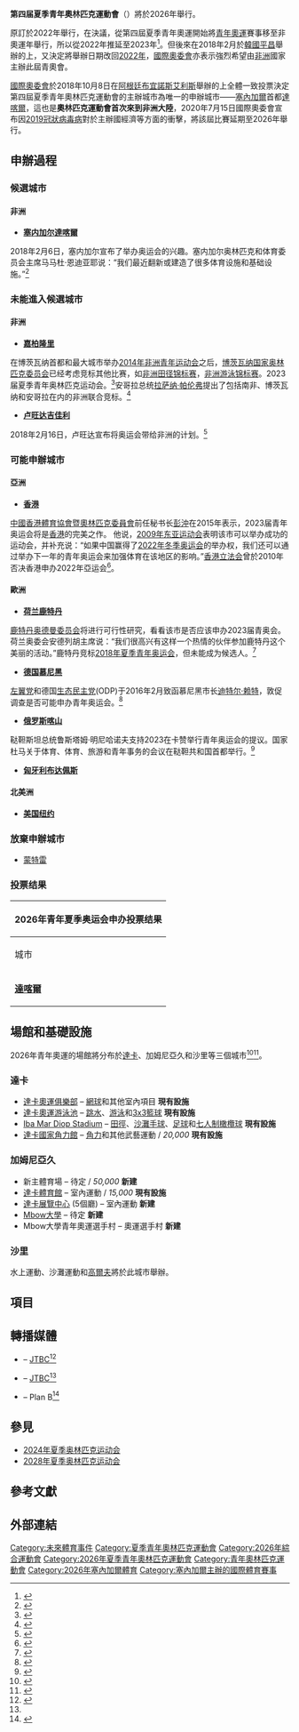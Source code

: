 {{future sport|sport=olympics}}
{{NoteTA
|G1=Sports
|G2=地名
|1=zh-hans:达喀尔;zh-hant:達喀爾;zh-hk:達喀爾;zh-tw:達卡;
}}
{{Infobox games 
|Name = 第四屆夏季青年奧林匹克運動會
|Logo = Youth Olympic Games New Logo.svg
|Host city = [[塞內加爾|塞內加爾]][[達喀爾|達喀爾]]
|image_size = 
|Motto = 
|Nations participating  = 
|Athletes participating =~4564
|Events = 35大項244小項
|Opening ceremony = 2026年10月22日
|Officially opened by = 
|Closing ceremony = 2026年11月9日
| stadium     = [[迪安尼究奧林匹克體育場|迪安尼究奧林匹克體育場]]
|SpreviousS=[[2018年夏季青年奧林匹克運動會|阿根廷布宜諾斯艾利斯 2018]]
|Sprevious=[[2024年冬季青年奧林匹克運動會|南韓江原道 2024]]
|Snext=2028
|SnextS=[[2030年夏季青年奧林匹克運動會|2030]]
}}
{{Day Countdown
|name=2026年夏季青年奥林匹克运动会开幕
|address={{SEN}}[[達喀爾|達喀爾]]
|year = 2026
|month= 10
|day = 22
|utc_offset = +0 hours
|on_day_text = 今日开幕
}}
'''第四届夏季青年奧林匹克運動會'''（{{lang-en|IV Summer Youth Olympic Games}}）將於2026年舉行。

{{Location map+|Senegal|width=250|float=none}
 |alt=Location of Dakar,Senegal
 |caption=达喀尔在塞内加尔的位置
 |places=
  {{Location map~ |Senegal
   | label = 达喀尔
   | background=white
    | lat_deg = 14.73
    | lon_deg = -17.46}}
    | link=[[达喀尔|达喀尔]]
}}

原訂於2022年舉行，在{{le|第127屆IOC大會|127th IOC Session}}決議，從第四屆夏季青年奧運開始將[[青年奥林匹克运动会|青年奧運]]賽事移至非奧運年舉行，所以從2022年推延至2023年<ref>{{cite web|title=Olympic Agenda 2020|url=http://www.olympic.org/documents/olympic_agenda_2020/olympic_agenda_2020_session_presentation.pdf|accessdate=2016-11-04|archive-date=2015-05-08|archive-url=https://web.archive.org/web/20150508194410/http://www.olympic.org/documents/olympic_agenda_2020/olympic_agenda_2020_session_presentation.pdf|dead-url=no}}</ref>。但後來在2018年2月於[[大韩民国|韓國]][[平昌郡|平昌]]舉辦的{{le|第132屆IOC大會|132nd IOC Session}}上，又決定將舉辦日期改回[[2022年|2022年]]，[[国际奥林匹克委员会|國際奧委會]]亦表示強烈希望由[[非洲|非洲]]國家主辦此屆青奧會。

[[国际奥林匹克委员会|國際奧委會]]於2018年10月8日在[[阿根廷|阿根廷]][[布宜諾斯艾利斯|布宜諾斯艾利斯]]舉辦的{{le|第133屆IOC大會|133rd IOC Session}}上全體一致投票決定第四屆夏季青年奧林匹克運動會的主辦城市為唯一的申辦城市——[[塞內加爾|塞內加爾]]首都[[達喀爾|達喀爾]]，這也是'''奧林匹克運動會首次來到非洲大陸'''，2020年7月15日國際奧委會宣布因[[2019冠狀病毒病|2019冠狀病毒病]]對於主辦國經濟等方面的衝擊，將該屆比賽延期至2026年舉行。

==申辦過程==

=== 候選城市 ===
==== 非洲 ====
*{{flagicon|Senegal}} '''[[塞内加尔|塞内加尔]][[達喀爾|達喀爾]]'''
2018年2月6日，塞内加尔宣布了举办奥运会的兴趣。塞内加尔奥林匹克和体育委员会主席马马杜·恩迪亚耶说：“我们最近翻新或建造了很多体育设施和基础设施。”<ref>{{Cite web|title=Senegal To Bid For First Youth Olympic Games In Africa In 2022|url=https://gamesbids.com/eng/featured/senegal-bid-first-youth-olympic-games-africa-2022/|accessdate=2020-12-30|date=2018-02-08|last=Livingstone|first=Robert|work=GamesBids.com|language=en-US|archive-date=2020-11-09|archive-url=https://web.archive.org/web/20201109043237/https://gamesbids.com/eng/featured/senegal-bid-first-youth-olympic-games-africa-2022/|dead-url=no}}</ref>

=== 未能進入候選城市 ===
==== 非洲 ====
*{{BOT}}'''[[嘉柏隆里|嘉柏隆里]]'''
在博茨瓦纳首都和最大城市举办[[2014年非洲青年运动会|2014年非洲青年运动会]]之后，[[博茨瓦纳国家奥林匹克委员会|博茨瓦纳国家奥林匹克委员会]]已经考虑竞标其他比赛，如[[非洲田径锦标赛|非洲田径锦标赛]]，[[非洲游泳锦标赛|非洲游泳锦标赛]]。2023届夏季青年奥林匹克运动会。<ref>{{cite web|title=Botswana braced to host more continental competitions|url=http://www.gazettebw.com/?p=9154|accessdate=2017-04-06|archive-date=2014-12-31|archive-url=https://web.archive.org/web/20141231124903/http://www.gazettebw.com/?p=9154|dead-url=no}}</ref>安哥拉总统[[拉萨纳·帕伦弗|拉萨纳·帕伦弗]]提出了包括南非、博茨瓦纳和安哥拉在内的非洲联合竞标。<ref>{{Cite web|title=Africa could launch joint-bid for Summer Youth Olympics, claims Palenfo|url=https://www.insidethegames.biz/articles/1030866/africa-could-launch-joint-bid-for-summer-youth-olympics-claims-palenfo|accessdate=2020-12-30|date=1444560600|work=www.insidethegames.biz|archive-date=2020-01-03|archive-url=https://web.archive.org/web/20200103161834/https://www.insidethegames.biz/articles/1030866/africa-could-launch-joint-bid-for-summer-youth-olympics-claims-palenfo|dead-url=no}}</ref>

*{{flagicon|Rwanda}} '''[[卢旺达|卢旺达]][[吉佳利|吉佳利]]''' 
2018年2月16日，卢旺达宣布将奥运会带给非洲的计划。<ref>{{cite web|title=Rwandan NOC President backs plan to award Youth Olympics to Africa|url=https://www.insidethegames.biz/articles/1061587/rwandan-noc-president-backs-plan-to-award-youth-olympics-to-africa|accessdate=2018-02-22|archive-date=2020-11-09|archive-url=https://web.archive.org/web/20201109034811/https://www.insidethegames.biz/articles/1061587/rwandan-noc-president-backs-plan-to-award-youth-olympics-to-africa|dead-url=no}}</ref>

===可能申辦城市===
==== 亞洲 ====
*{{flagicon|Hong Kong}} '''[[香港|香港]]'''
[[中國香港體育協會暨奧林匹克委員會|中國香港體育協會暨奧林匹克委員會]]前任秘书长[[彭沖|彭沖]]在2015年表示，2023届青年奥运会将是[[香港|香港]]的完美之作。 他说，[[2009年东亚运动会|2009年东亚运动会]]表明该市可以举办成功的运动会，并补充说：“如果中国赢得了[[2022年冬季奥林匹克运动会|2022年冬季奥运会]]的举办权，我们还可以通过举办下一年的青年奥运会来加强体育在该地区的影响。”[[香港立法会|香港立法会]]曾於2010年否决香港申办2022年亞运会<ref>{{cite web|title=Youth Olympics perfect for Hong Kong, says former federation official Pang Chung|url=http://www.scmp.com/comment/article/1827951/youth-olympics-perfect-hong-kong-says-former-federation-official-pang-chung|accessdate=2017-04-06|archive-date=2016-07-12|archive-url=https://web.archive.org/web/20160712013226/http://www.scmp.com/comment/article/1827951/youth-olympics-perfect-hong-kong-says-former-federation-official-pang-chung|dead-url=no}}</ref>。

==== 歐洲 ====
*{{flagicon|Netherlands}} '''[[荷兰|荷兰]][[鹿特丹|鹿特丹]]'''
[[鹿特丹奥德曼委员会|鹿特丹奥德曼委员会]]将进行可行性研究，看看该市是否应该申办2023届青奥会。荷兰奥委会安德列胡主席说：“我们很高兴有这样一个热情的伙伴参加鹿特丹这个美丽的活动。”鹿特丹竞标[[2018年夏季青年奥运会|2018年夏季青年奥运会]]，但未能成为候选人。<ref>{{cite web|title=Rotterdam To Study 2023 Youth Olympic Games Bid|url=http://gamesbids.com/eng/youth-olympic-bids/rotterdam-to-study-2023-youth-olympic-games-bid/|accessdate=2017-04-06|archive-date=2016-04-13|archive-url=https://web.archive.org/web/20160413131517/http://gamesbids.com/eng/youth-olympic-bids/rotterdam-to-study-2023-youth-olympic-games-bid/|dead-url=no}}</ref>

*{{flagicon|Germany}} '''[[德国|德国]][[慕尼黑|慕尼黑]]'''
[[左翼党_(德国)|左翼党]]和德国[[生态民主党|生态民主党]](ODP)于2016年2月致函慕尼黑市长[[迪特尔·奥特|迪特尔·赖特]]，敦促调查是否可能申办青年奥运会。<ref>{{Cite web|title=Interest Growing To Host 2023 Youth Olympic Games In Munich|url=https://gamesbids.com/eng/youth-olympic-bids/interest-growing-to-host-2023-youth-olympic-games-in-munich/|accessdate=2020-12-30|date=2016-02-18|last=Livingstone|first=Robert|work=GamesBids.com|language=en-US|archive-date=2020-11-08|archive-url=https://web.archive.org/web/20201108141243/https://gamesbids.com/eng/youth-olympic-bids/interest-growing-to-host-2023-youth-olympic-games-in-munich/|dead-url=no}}</ref>

*{{flagicon|Russia}} '''[[俄罗斯|俄罗斯]][[喀山|喀山]]'''
鞑靼斯坦总统鲁斯塔姆·明尼哈诺夫支持2023在卡赞举行青年奥运会的提议。国家杜马关于体育、体育、旅游和青年事务的会议在鞑靼共和国首都举行。<ref>{{Cite web|title=Татарстан подаст заявку на проведение юношеских Олимпийских игр в 2023 году|url=https://kazan.aif.ru/society/details/tatarstan_podast_zayavku_na_provedenie_yunosheskih_olimpiyskih_igr_v_2023_godu|accessdate=2020-12-30|date=2017-06-29|work=kazan.aif.ru|archive-date=2017-08-02|archive-url=https://web.archive.org/web/20170802210253/http://www.kazan.aif.ru/society/details/tatarstan_podast_zayavku_na_provedenie_yunosheskih_olimpiyskih_igr_v_2023_godu|dead-url=no}}</ref>

*{{flagicon|Hungary}} '''[[匈牙利|匈牙利]][[布达佩斯|布达佩斯]]'''

==== 北美洲 ====
*{{flagicon|United States}} '''[[美国|美国]][[纽约|纽约]]'''

===放棄申辦城市===
* {{MEX}}[[蒙特雷|蒙特雷]]

=== 投票结果 ===
{| class="wikitable" id="cx97" data-source="97" data-cx-weight="59" contenteditable="true"

! colspan="3" id="100" | 2026年青年夏季奥运会申办投票结果
|- id="102"
! id="103" | 城市
! id="105" | 国家
! id="107" | 票数
|- id="109"
| id="110" |'''[[達喀爾|達喀爾]]'''
| id="113" |'''{{SEN}}'''
| align="center" id="116" |'''全體一致通過'''
|}

==場館和基礎設施==
2026年青年奧運的場館將分布於[[達卡|達卡]]、加姆尼亞久和沙里等三個城市<ref>{{cite web|title=Le Sénégal organisera les Jeux olympiques de la jeunesse 2022|url=http://www.rfi.fr/sports/20181008-le-senegal-organisera-jeux-olympiques-jeunesse-2022-joj|accessdate=20 October 2018|date=8 October 2018|archive-date=2020-01-03|archive-url=https://web.archive.org/web/20200103054052/http://www.rfi.fr/sports/20181008-le-senegal-organisera-jeux-olympiques-jeunesse-2022-joj|dead-url=no}}</ref><ref name="core">{{cite web|title=Summer Youth Olympic Games programme at Dakar 2022 featuring 28 core sports set to be confirmed next year|url=https://www.insidethegames.biz/articles/1071167/summer-youth-olympic-games-programme-at-dakar-2022-featuring-28-core-sports-set-to-be-confirmed-next-year|accessdate=20 October 2018|date=17 October 2018|archive-date=2019-11-28|archive-url=https://web.archive.org/web/20191128054656/https://www.insidethegames.biz/articles/1071167/summer-youth-olympic-games-programme-at-dakar-2022-featuring-28-core-sports-set-to-be-confirmed-next-year|dead-url=no}}</ref>。

===達卡===
* [[達卡奧運俱樂部|達卡奧運俱樂部]] – [[網球|網球]]和其他室內項目 '''現有設施'''
* [[達卡奧運游泳池|達卡奧運游泳池]] – [[跳水|跳水]]、[[游泳|游泳]]和[[3x3_(篮球)|3x3籃球]] '''現有設施'''
* [[Iba_Mar_Diop_Stadium|Iba Mar Diop Stadium]] – [[田徑|田徑]]、[[沙灘手球|沙灘手球]]、[[足球|足球]]和[[七人制橄欖球|七人制橄欖球]] '''現有設施'''
* [[達卡國家角力館|達卡國家角力館]] – [[角力|角力]]和其他武藝運動 / ''20,000'' '''現有設施'''

===加姆尼亞久===
* 新主體育場 – 待定 / ''50,000'' '''新建'''
* [[達卡體育館|達卡體育館]] – 室內運動 / ''15,000'' '''現有設施'''
* [[達卡展覽中心|達卡展覽中心]] (5個廳) – 室內運動 '''新建'''
* [[Mbow大學|Mbow大學]] – 待定 '''新建'''
* Mbow大學青年奧運選手村 – 奧運選手村 '''新建'''

===沙里===
水上運動、沙灘運動和[[高爾夫|高爾夫]]將於此城市舉辦。

== 項目 ==
{{Columns-list|3|
* 水上运动
** {{GamesSport|跳水|Events=4}} 
** {{GamesSport|游泳|Events=34}} 
* {{GamesSport|射箭|Events=2+1}} 
* {{GamesSport|田徑|Events=38}} 
* {{GamesSport|羽球|Events=2+1}}
* {{GamesSport|五人制棒球|Events=1}} 
* {{GamesSport|籃球|Events=4}} 
* {{GamesSport|沙灘手球|Events=2}}
* {{GamesSport|沙灘排球|Events=2}} 
* {{GamesSport|拳擊|Events=10}} 
* {{GamesSport|霹靂舞|Events=2}} 
* {{GamesSport|輕艇|Events=8}} 
* {{GamesSport|自由車|Events=6+1}} 
* {{GamesSport|馬術|Events=1}} 
* {{GamesSport|擊劍|Events=6}} 
* {{GamesSport|曲棍球|Events=2}} 
* {{GamesSport|五人制足球|Events=2}}
* {{GamesSport|高爾夫|Events=2+1}} 
* {{GamesSport|體操}}
** {{GamesSport|競技體操|Events=12|Format=m}}
** {{GamesSport|韻律體操|Events=2|Format=m}}
* {{GamesSport|柔道|Events=8}}
* {{GamesSport|空手道|Events=6}}
* {{GamesSport|現代五項|Events=2+1}}
* {{GamesSport|划船|Events=4+1}} 
* {{GamesSport|七人制橄榄球|Events=2}}  
* {{GamesSport|帆船|Events=6}} 
* {{GamesSport|射擊|Events=4+2}} 
* {{GamesSport|滑板|Events=2}} 
* {{GamesSport|運動攀登|Events=2}}
* {{GamesSport|衝浪|Events=2}}
* {{GamesSport|桌球|Events=2+1}} 
* {{GamesSport|跆拳道|Events=10+1}} 
* {{GamesSport|網球|Events=4+1}} 
* {{GamesSport|鐵人三項|Events=2+1}} 
* {{GamesSport|舉重|Events=12}}
* {{GamesSport|角力|Events=18}}
* {{GamesSport|武術|Events=4}}
|}}

== 轉播媒體 ==
*{{flag|North Korea}} – [[JTBC|JTBC]]<ref name=Korea>{{cite news|title=IOC awards 2026-2032 Olympic Games broadcast rights in Korea to JTBC|url=https://www.olympic.org/news/ioc-awards-2026-2032-olympic-games-broadcast-rights-in-korea-to-jtbc|accessdate=4 June 2019|work=International Olympic Committee|publisher=Olympic.org|date=4 June 2019|archive-date=2021-04-22|archive-url=https://web.archive.org/web/20210422022457/https://www.olympic.org/news/ioc-awards-2026-2032-olympic-games-broadcast-rights-in-korea-to-jtbc|dead-url=no}}</ref>
*{{flag|South Korea}} – [[JTBC|JTBC]]<ref name=Korea></ref>
*{{flag|Thailand}} – Plan B<ref>{{cite news|title=แพลนบี คว้าสิทธิ์ถ่ายทอดสดโอลิมปิก 2020 ที่ประเทศญี่ปุ่น|url=https://brandinside.asia/planb-tokyo-olympic-rights-2020/|access-date=6 August 2019|work=Brandinside|publisher=brandinside.asia|date=5 August 2019|archive-date=2019-08-06|archive-url=https://web.archive.org/web/20190806140556/https://brandinside.asia/planb-tokyo-olympic-rights-2020/|dead-url=no}}</ref>

==參見==
* [[2024年夏季奥林匹克运动会|2024年夏季奥林匹克运动会]]
* [[2028年夏季奥林匹克运动会|2028年夏季奥林匹克运动会]]

==參考文獻==
{{Reflist|2}}

==外部連結==
{{S-start}}
{{Succession box|title=[[夏季青年奧林匹克運動會|夏季青年奧林匹克運動會]]<br />主辦城市|before=[[2018年夏季青年奧林匹克運動會|布宜诺斯艾利斯]]|after=[[2030年夏季青年奧林匹克運動會|未定]]|years=2026}}
{{S-end}}
{{Youth Olympic Games}}


[[Category:未來體育事件|Category:未來體育事件]]
[[Category:夏季青年奧林匹克運動會|Category:夏季青年奧林匹克運動會]]
[[Category:2026年綜合運動會|Category:2026年綜合運動會]]
[[Category:2026年夏季青年奧林匹克運動會|Category:2026年夏季青年奧林匹克運動會]]
[[Category:青年奧林匹克運動會|Category:青年奧林匹克運動會]]
[[Category:2026年塞內加爾體育|Category:2026年塞內加爾體育]]
[[Category:塞內加爾主辦的國際體育賽事|Category:塞內加爾主辦的國際體育賽事]]